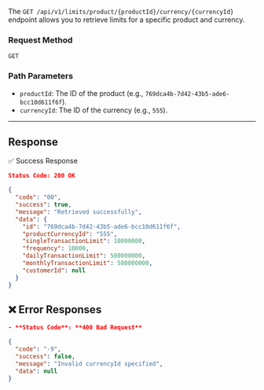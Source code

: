 The `GET /api/v1/limits/product/{productId}/currency/{currencyId}` endpoint allows you to retrieve limits for a specific product and currency.

### Request Method

`GET`

### **Path Parameters**

- `productId`: The ID of the product (e.g., `769dca4b-7d42-43b5-ade6-bcc10d611f6f`).
- `currencyId`: The ID of the currency (e.g., `555`).

---

## Response
✅ Success Response
```json
Status Code: 200 OK

{
  "code": "00",
  "success": true,
  "message": "Retrieved successfully",
  "data": {
    "id": "769dca4b-7d42-43b5-ade6-bcc10d611f6f",
    "productCurrencyId": "555",
    "singleTransactionLimit": 10000000,
    "frequency": 10000,
    "dailyTransactionLimit": 500000000,
    "monthlyTransactionLimit": 500000000,
    "customerId": null
  }
}
```


## ❌ Error Responses
```json
- **Status Code**: **400 Bad Request**

{
  "code": "-9",
  "success": false,
  "message": "Invalid currencyId specified",
  "data": null
}

